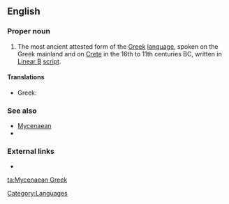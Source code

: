 ==English==
{{wikipedia}}

===Proper noun===
{{en-proper noun|sg=[[Mycenaean]] [[Greek]]}}

# The most ancient attested form of the [[Greek]] [[language]], spoken on the Greek mainland and on [[Crete]] in the 16th to 11th centuries BC, written in [[Linear B]] [[script]].

====Translations====
{{trans-top|ancient Greek language}}
* Greek: {{t|el|Μυκηναϊκή διάλεκτος|f|tr=Mykinaïkí diálektos|sc=Grek}}
{{trans-mid}}
{{trans-bottom}}

===See also===
* [[Mycenaean]]
*{{langcat}}

===External links===
* {{ISO 639|3code=gmy}}

[[Category:Languages]]

[[ta:Mycenaean Greek]]